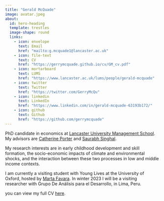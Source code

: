 ```yaml
---
title: "Gerald McQuade"
image: avatar.jpeg
about:
  id: hero-heading
  template: trestles
  image-shape: round
  links:
    - icon: envelope
      text: Email
      href: "mailto:g.mcquade1@lancaster.ac.uk"
    - icon: file-text
      text: CV
      href: "https://gerrymcquade.github.io/cv/GM_cv.pdf"  
    - icon: mortarboard
      text: LUMS
      href: "https://www.lancaster.ac.uk/lums/people/gerald-mcquade" 
    - icon: twitter
      text: Twitter
      href: "https://twitter.com/GerryMcQu"
    - icon: linkedin
      text: LinkedIn
      href: "https://www.linkedin.com/in/gerald-mcquade-63193b172/"
    - icon: github
      text: Github
      href: "https://github.com/gerrymcquade"      
---
```


PhD candidate in economics at [Lancaster University Management School](https://www.lancaster.ac.uk/lums/people/gerald-mcquade). My advisors are [Catherine Porter](https://sites.google.com/site/econcath/home) and [Saurabh Singhal](https://sites.google.com/site/singhalecon/Home).

My research interests are in early childhood development and skill formation, the socio-economic impacts of climate and environmental shocks, and the interaction between these two processes in low and middle income contexts.

I am currently a visiting student with Young Lives at the University of Oxford, hosted by [Marta Favara](https://sites.google.com/site/martafavara/). In winter 2023 I will be a visiting researcher with Grupo De Análisis para el Desarrollo, in Lima, Peru.

you can view my full CV [here](https://gerrymcquade.github.io/cv/GM_cv.pdf).